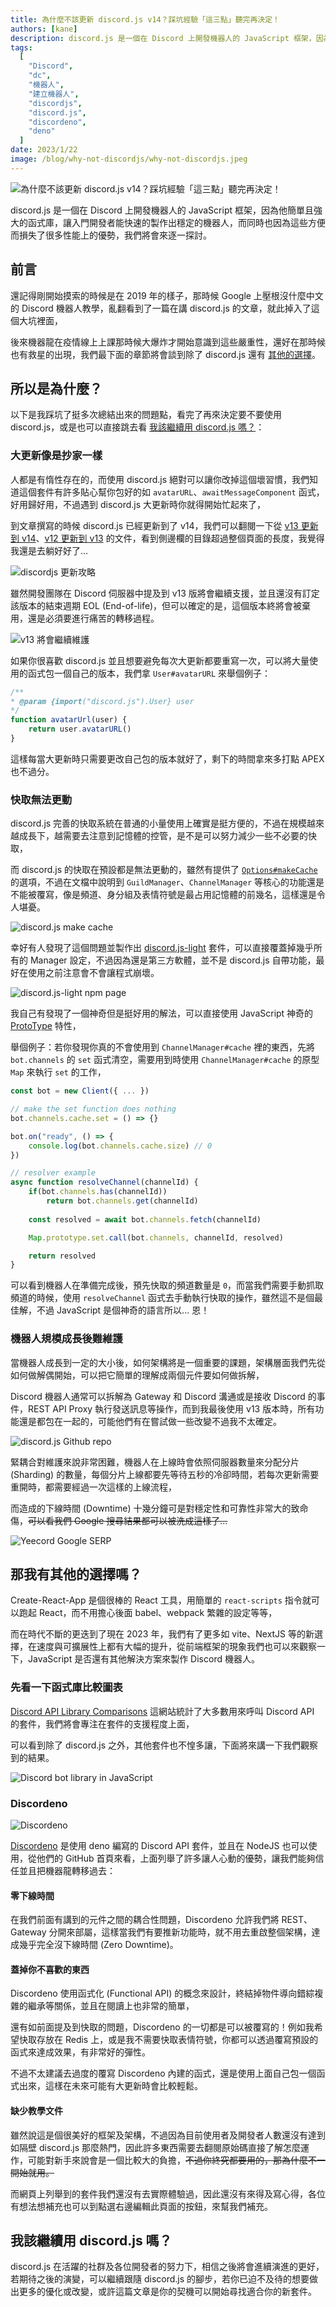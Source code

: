 ---
title: 為什麼不該更新 discord.js v14？踩坑經驗「這三點」聽完再決定！
authors: [kane]
description: discord.js 是一個在 Discord 上開發機器人的 JavaScript 框架，因為他簡單且強大的函式庫，讓入門開發者能快速的製作出穩定的機器人，而同時也因為這些方便而損失了很多性能上的優勢
tags:
  [
	"Discord",
	"dc",
	"機器人",
	"建立機器人",
	"discordjs",
	"discord.js",
	"discordeno",
	"deno"
  ]
date: 2023/1/22
image: /blog/why-not-discordjs/why-not-discordjs.jpeg
---

![為什麼不該更新 discord.js v14？踩坑經驗「這三點」聽完再決定！](@static/blog/why-not-discordjs/why-not-discordjs.jpeg)

discord.js 是一個在 Discord 上開發機器人的 JavaScript 框架，因為他簡單且強大的函式庫，讓入門開發者能快速的製作出穩定的機器人，而同時也因為這些方便而損失了很多性能上的優勢，我們將會來逐一探討。

## 前言

還記得剛開始摸索的時候是在 2019 年的樣子，那時候 Google 上壓根沒什麼中文的 Discord 機器人教學，亂翻看到了一篇在講 discord.js 的文章，就此掉入了這個大坑裡面，

後來機器龍在疫情線上上課那時候大爆炸才開始意識到這些嚴重性，還好在那時候也有救星的出現，我們最下面的章節將會談到除了 discord.js 還有 [其他的選擇](#那我有其他的選擇嗎？)。

## 所以是為什麼？

以下是我踩坑了挺多次總結出來的問題點，看完了再來決定要不要使用 discord.js，或是也可以直接跳去看 [我該繼續用 discord.js 嗎？](#我該繼續用-discordjs-嗎)：

### 大更新像是抄家一樣

人都是有惰性存在的，而使用 discord.js 絕對可以讓你改掉這個壞習慣，我們知道這個套件有許多貼心幫你包好的如 `avatarURL`、`awaitMessageComponent` 函式，好用歸好用，不過遇到 discord.js 大更新時你就得開始忙起來了，

到文章撰寫的時候 discord.js 已經更新到了 v14，我們可以翻閱一下從 [v13 更新到 v14](https://discordjs.guide/additional-info/changes-in-v14.html)、[v12 更新到 v13](https://discordjs.guide/additional-info/changes-in-v13.html) 的文件，看到側邊欄的目錄超過整個頁面的長度，我覺得我還是去躺好好了...

![discordjs 更新攻略](@static/blog/why-not-discordjs/discordjs-update-guide.png)

雖然開發團隊在 Discord 伺服器中提及到 v13 版將會繼續支援，並且還沒有訂定該版本的結束週期 EOL (End-of-life)，但可以確定的是，這個版本終將會被棄用，還是必須要進行痛苦的轉移過程。

![v13 將會繼續維護](@static/blog/why-not-discordjs/v13-maintain.png)

如果你很喜歡 discord.js 並且想要避免每次大更新都要重寫一次，可以將大量使用的函式包一個自己的版本，我們拿 `User#avatarURL` 來舉個例子：

```js
/**
* @param {import("discord.js").User} user
*/
function avatarUrl(user) {
	return user.avatarURL()
}
```

這樣每當大更新時只需要更改自己包的版本就好了，剩下的時間拿來多打點 APEX 也不過分。

### 快取無法更動

discord.js 完善的快取系統在普通的小量使用上確實是挺方便的，不過在規模越來越成長下，越需要去注意到記憶體的控管，是不是可以努力減少一些不必要的快取，

而 discord.js 的快取在預設都是無法更動的，雖然有提供了 [`Options#makeCache`](https://github.com/discordjs/discord.js/blob/8b70f497a1207e30edebdecd12b926c981c13d28/packages/discord.js/src/util/Options.js#L82) 的選項，不過在文檔中說明到 `GuildManager`、`ChannelManager` 等核心的功能還是不能被覆寫，像是頻道、身分組及表情符號是最占用記憶體的前幾名，這樣還是令人堪憂。

![discord.js make cache](@static/blog/why-not-discordjs/make-cache.png)

幸好有人發現了這個問題並製作出 [discord.js-light](https://www.npmjs.com/package/discord.js-light) 套件，可以直接覆蓋掉幾乎所有的 Manager 設定，不過因為還是第三方軟體，並不是 discord.js 自帶功能，最好在使用之前注意會不會讓程式崩壞。

![discord.js-light npm page](@static/blog/why-not-discordjs/discordjs-light.png)

我自己有發現了一個神奇但是挺好用的解法，可以直接使用 JavaScript 神奇的 [ProtoType](https://developer.mozilla.org/zh-TW/docs/Web/JavaScript/Inheritance_and_the_prototype_chain) 特性，

舉個例子：若你發現你真的不會使用到 `ChannelManager#cache` 裡的東西，先將 `bot.channels` 的 `set` 函式清空，需要用到時使用 `ChannelManager#cache` 的原型 `Map` 來執行 `set` 的工作，

```js
const bot = new Client({ ... })

// make the set function does nothing
bot.channels.cache.set = () => {}

bot.on("ready", () => {
	console.log(bot.channels.cache.size) // 0
})

// resolver example
async function resolveChannel(channelId) {
	if(bot.channels.has(channelId))
		return bot.channels.get(channelId)
	
	const resolved = await bot.channels.fetch(channelId)

	Map.prototype.set.call(bot.channels, channelId, resolved)

	return resolved
}
```

可以看到機器人在準備完成後，預先快取的頻道數量是 `0`，而當我們需要手動抓取頻道的時候，使用 `resolveChannel` 函式去手動執行快取的操作，雖然這不是個最佳解，不過 JavaScript 是個神奇的語言所以... 恩！

### 機器人規模成長後難維護

當機器人成長到一定的大小後，如何架構將是一個重要的課題，架構層面我們先從如何做解偶開始，可以把它簡單的理解成兩個元件要如何做拆解，

Discord 機器人通常可以拆解為 Gateway 和 Discord 溝通或是接收 Discord 的事件，REST API Proxy 執行發送訊息等操作，而到我最後使用 v13 版本時，所有功能還是都包在一起的，可能他們有在嘗試做一些改變不過我不太確定。

![discord.js Github repo](@static/blog/why-not-discordjs/discordjs-repo.png)

緊耦合對維護來說非常困難，機器人在上線時會依照伺服器數量來分配分片 (Sharding) 的數量，每個分片上線都要先等待五秒的冷卻時間，若每次更新需要重開時，都需要經過一次這樣的上線流程，

而造成的下線時間 (Downtime) 十幾分鐘可是對穩定性和可靠性非常大的致命傷，~~可以看我們 Google 搜尋結果都可以被洗成這樣了...~~

![Yeecord Google SERP](@static/blog/why-not-discordjs/yeecord-search-result.png)

## 那我有其他的選擇嗎？

Create-React-App 是個很棒的 React 工具，用簡單的 `react-scripts` 指令就可以跑起 React，而不用擔心後面 babel、webpack 繁雜的設定等等，

而在時代不斷的更迭到了現在 2023 年，我們有了更多如 vite、NextJS 等的新選擇，在速度與可擴展性上都有大幅的提升，從前端框架的現象我們也可以來觀察一下，JavaScript 是否還有其他解決方案來製作 Discord 機器人。

### 先看一下函式庫比較圖表

[Discord API Library Comparisons](https://libs.advaith.io/#javascript) 這網站統計了大多數用來呼叫 Discord API 的套件，我們將會專注在套件的支援程度上面，

可以看到除了 discord.js 之外，其他套件也不惶多讓，下面將來講一下我們觀察到的結果。

![Discord bot library in JavaScript](@static/blog/why-not-discordjs/discord-bot-library-javascript.png)

### Discordeno

![Discordeno](@static/blog/why-not-discordjs/discordeno.png)

[Discordeno](https://github.com/discordeno/discordeno) 是使用 deno 編寫的 Discord API 套件，並且在 NodeJS 也可以使用，從他們的 GitHub 首頁來看，上面列舉了許多讓人心動的優勢，讓我們能夠信任並且把機器龍轉移過去：

#### 零下線時間

在我們前面有講到的元件之間的耦合性問題，Discordeno 允許我們將 REST、Gateway 分開來部屬，這樣當我們有要推新功能時，就不用去重啟整個架構，達成幾乎完全沒下線時間 (Zero Downtime)。

#### 蓋掉你不喜歡的東西

Discordeno 使用函式化 (Functional API) 的概念來設計，終結掉物件導向錯綜複雜的繼承等關係，並且在閱讀上也非常的簡單，

還有如前面提及到快取的問題，Discordeno 的一切都是可以被覆寫的！例如我希望快取存放在 Redis 上，或是我不需要快取表情符號，你都可以透過覆寫預設的函式來達成效果，有非常好的彈性。

不過不太建議去過度的覆寫 Discordeno 內建的函式，還是使用上面自己包一個函式出來，這樣在未來可能有大更新時會比較輕鬆。

#### 缺少教學文件

雖然說這是個很美好的框架及架構，不過因為目前使用者及開發者人數還沒有達到如隔壁 discord.js 那麼熱門，因此許多東西需要去翻閱原始碼直接了解怎麼運作，可能對新手來說會是一個比較大的負擔，~~不過你終究都要用的，那為什麼不一開始就用。~~

而網頁上列舉到的套件我們還沒有去實際體驗過，因此還沒有來得及寫心得，各位有想法想補充也可以到點選右邊編輯此頁面的按鈕，來幫我們補充。

## 我該繼續用 discord.js 嗎？

discord.js 在活躍的社群及各位開發者的努力下，相信之後將會進續演進的更好，若期待之後的演變，可以繼續跟隨 discord.js 的腳步，若你已迫不及待的想要做出更多的優化或改變，或許這篇文章是你的契機可以開始尋找適合你的新套件。
